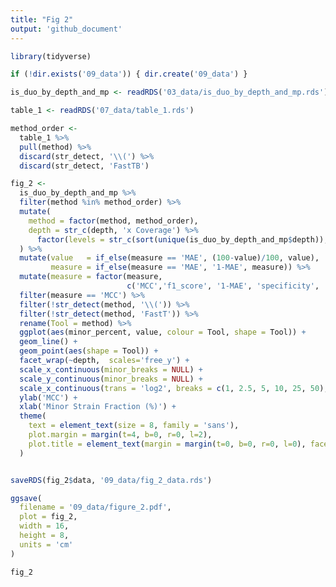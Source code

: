 ```yaml
---
title: "Fig 2"
output: 'github_document'
---
```



```r
library(tidyverse)

if (!dir.exists('09_data')) { dir.create('09_data') }

is_duo_by_depth_and_mp <- readRDS('03_data/is_duo_by_depth_and_mp.rds')

table_1 <- readRDS('07_data/table_1.rds')

method_order <- 
  table_1 %>%
  pull(method) %>% 
  discard(str_detect, '\\(') %>% 
  discard(str_detect, 'FastTB')
```

```r
fig_2 <- 
  is_duo_by_depth_and_mp %>% 
  filter(method %in% method_order) %>%
  mutate(
    method = factor(method, method_order),
    depth = str_c(depth, 'x Coverage') %>% 
      factor(levels = str_c(sort(unique(is_duo_by_depth_and_mp$depth)), 'x Coverage'))
  ) %>% 
  mutate(value   = if_else(measure == 'MAE', (100-value)/100, value),
         measure = if_else(measure == 'MAE', '1-MAE', measure)) %>% 
  mutate(measure = factor(measure, 
                          c('MCC','f1_score', '1-MAE', 'specificity', 'precision', 'recall', 'accuracy'))) %>% 
  filter(measure == 'MCC') %>% 
  filter(!str_detect(method, '\\(')) %>% 
  filter(!str_detect(method, 'FastT')) %>% 
  rename(Tool = method) %>% 
  ggplot(aes(minor_percent, value, colour = Tool, shape = Tool)) +
  geom_line() + 
  geom_point(aes(shape = Tool)) +
  facet_wrap(~depth,  scales='free_y') +
  scale_x_continuous(minor_breaks = NULL) +
  scale_y_continuous(minor_breaks = NULL) +
  scale_x_continuous(trans = 'log2', breaks = c(1, 2.5, 5, 10, 25, 50), minor_breaks = NULL) +
  ylab('MCC') +
  xlab('Minor Strain Fraction (%)') +
  theme(
    text = element_text(size = 8, family = 'sans'),
    plot.margin = margin(t=4, b=0, r=0, l=2),
    plot.title = element_text(margin = margin(t=0, b=0, r=0, l=0), face = 'bold')
  )


saveRDS(fig_2$data, '09_data/fig_2_data.rds')

ggsave(
  filename = '09_data/figure_2.pdf', 
  plot = fig_2, 
  width = 16, 
  height = 8, 
  units = 'cm'
)

fig_2
```
